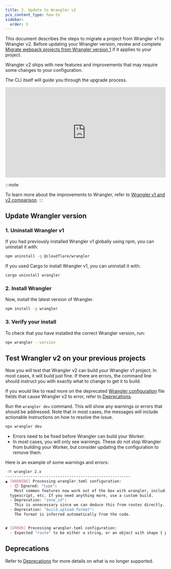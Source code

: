 ```yaml
---
title: 2. Update to Wrangler v2
pcx_content_type: how-to
sidebar:
  order: 3
---
```


This document describes the steps to migrate a project from Wrangler v1 to Wrangler v2. Before updating your Wrangler version, review and complete [Migrate webpack projects from Wrangler version 1](/workers/wrangler/migration/v1-to-v2/eject-webpack/) if it applies to your project.

Wrangler v2 ships with new features and improvements that may require some changes to your configuration.

The CLI itself will guide you through the upgrade process.

<div style="position: relative; padding-top: 56.25%;">
	<iframe
		src="https://iframe.videodelivery.net/2a60561afea1159f7dd270fd9dce999f?poster=https%3A%2F%2Fcloudflarestream.com%2F2a60561afea1159f7dd270fd9dce999f%2Fthumbnails%2Fthumbnail.jpg%3Ftime%3D%26height%3D600"
		style="border: none; position: absolute; top: 0; left: 0; height: 100%; width: 100%;"
		allow="accelerometer; gyroscope; autoplay; encrypted-media; picture-in-picture;"
		allowfullscreen="true"
	></iframe>
</div>

:::note

To learn more about the improvements to Wrangler, refer to [Wrangler v1 and v2 comparison](/workers/wrangler/deprecations/#wrangler-v1-and-v2-comparison-tables).
:::

## Update Wrangler version

### 1. Uninstall Wrangler v1

If you had previously installed Wrangler v1 globally using npm, you can uninstall it with:

```sh
npm uninstall -g @cloudflare/wrangler
```

If you used Cargo to install Wrangler v1, you can uninstall it with:

```sh
cargo uninstall wrangler
```

### 2. Install Wrangler

Now, install the latest version of Wrangler.

```sh
npm install -g wrangler
```

### 3. Verify your install

To check that you have installed the correct Wrangler version, run:

```sh
npx wrangler --version
```

## Test Wrangler v2 on your previous projects

Now you will test that Wrangler v2 can build your Wrangler v1 project. In most cases, it will build just fine. If there are errors, the command line should instruct you with exactly what to change to get it to build.

If you would like to read more on the deprecated [Wrangler configuration](/workers/wrangler/configuration) file fields that cause Wrangler v2 to error, refer to [Deprecations](/workers/wrangler/deprecations/).

Run the `wrangler dev` command. This will show any warnings or errors that should be addressed.
Note that in most cases, the messages will include actionable instructions on how to resolve the issue.

```sh
npx wrangler dev
```

- Errors need to be fixed before Wrangler can build your Worker.
- In most cases, you will only see warnings.
  These do not stop Wrangler from building your Worker, but consider updating the configuration to remove them.

Here is an example of some warnings and errors:

```bash
 ⛅️ wrangler 2.x
-------------------------------------------------------
▲ [WARNING] Processing wrangler.toml configuration:
  - 😶 Ignored: "type":
    Most common features now work out of the box with wrangler, including modules, jsx,
  typescript, etc. If you need anything more, use a custom build.
  - Deprecation: "zone_id":
    This is unnecessary since we can deduce this from routes directly.
  - Deprecation: "build.upload.format":
    The format is inferred automatically from the code.


✘ [ERROR] Processing wrangler.toml configuration:
  - Expected "route" to be either a string, or an object with shape { pattern, zone_id | zone_name }, but got "".
```

## Deprecations

Refer to [Deprecations](/workers/wrangler/deprecations/) for more details on what is no longer supported.

